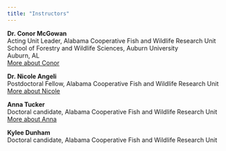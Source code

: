 ```yaml
---
title: "Instructors"
---
```

  
__Dr. Conor McGowan__  
Acting Unit Leader, Alabama Cooperative Fish and Wildlife Research Unit  
School of Forestry and Wildlife Sciences, Auburn University  
Auburn, AL  
[More about Conor](http://www.auburn.edu/~cpm0014/)
  
__Dr. Nicole Angeli__  
Postdoctoral Fellow, Alabama Cooperative Fish and Wildlife Research Unit  
[More about Nicole](http://nicoleangeli1.wixsite.com/appliedconservation)  
  
__Anna Tucker__  
Doctoral candidate, Alabama Cooperative Fish and Wildlife Research Unit   
[More about Anna](http://annamtucker.weebly.com)  
  
__Kylee Dunham__  
Doctoral candidate, Alabama Cooperative Fish and Wildlife Research Unit   
